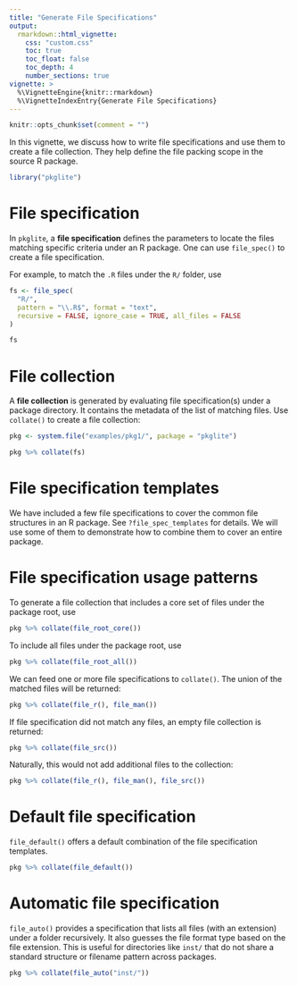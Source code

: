```yaml
---
title: "Generate File Specifications"
output:
  rmarkdown::html_vignette:
    css: "custom.css"
    toc: true
    toc_float: false
    toc_depth: 4
    number_sections: true
vignette: >
  %\VignetteEngine{knitr::rmarkdown}
  %\VignetteIndexEntry{Generate File Specifications}
---
```


```r
knitr::opts_chunk$set(comment = "")
```

In this vignette, we discuss how to write file specifications and use them
to create a file collection. They help define the file packing scope in the
source R package.

```r
library("pkglite")
```

# File specification

In `pkglite`, a **file specification** defines the parameters to locate the
files matching specific criteria under an R package. One can use `file_spec()`
to create a file specification.

For example, to match the `.R` files under the `R/` folder, use

```r
fs <- file_spec(
  "R/",
  pattern = "\\.R$", format = "text",
  recursive = FALSE, ignore_case = TRUE, all_files = FALSE
)

fs
```

# File collection

A **file collection** is generated by evaluating file specification(s)
under a package directory. It contains the metadata of the list of
matching files. Use `collate()` to create a file collection:

```r
pkg <- system.file("examples/pkg1/", package = "pkglite")
```

```r
pkg %>% collate(fs)
```

# File specification templates

We have included a few file specifications to cover the common file
structures in an R package. See `?file_spec_templates` for details.
We will use some of them to demonstrate how to combine them to
cover an entire package.

# File specification usage patterns

To generate a file collection that includes a core set of files under the
package root, use

```r
pkg %>% collate(file_root_core())
```

To include all files under the package root, use

```r
pkg %>% collate(file_root_all())
```

We can feed one or more file specifications to `collate()`.
The union of the matched files will be returned:

```r
pkg %>% collate(file_r(), file_man())
```

If file specification did not match any files, an empty file collection
is returned:

```r
pkg %>% collate(file_src())
```

Naturally, this would not add additional files to the collection:

```r
pkg %>% collate(file_r(), file_man(), file_src())
```

# Default file specification

`file_default()` offers a default combination of the file specification
templates.

```r
pkg %>% collate(file_default())
```

# Automatic file specification

`file_auto()` provides a specification that lists all files (with an extension)
under a folder recursively. It also guesses the file format type based on
the file extension. This is useful for directories like `inst/` that
do not share a standard structure or filename pattern across packages.

```r
pkg %>% collate(file_auto("inst/"))
```
